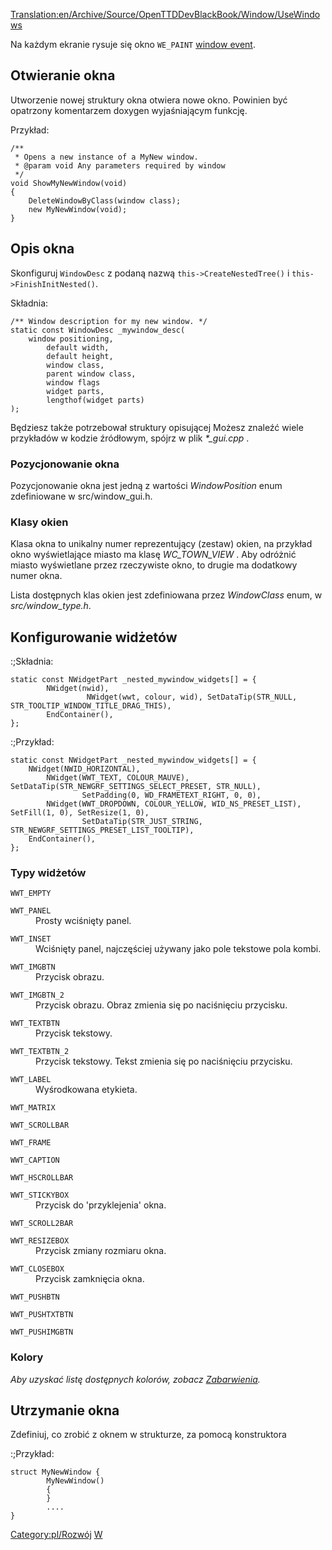 [[Translation:en/Archive/Source/OpenTTDDevBlackBook/Window/UseWindows]]
 
<!--{{DevDoc}}-->{{pl/Rozwój}}

Na każdym ekranie rysuje się okno <code>WE_PAINT</code> [[en/OpenTTDDevBlackBook/Window/WindowEvents|window event]].

==Otwieranie okna==
Utworzenie nowej struktury okna otwiera nowe okno. Powinien być opatrzony komentarzem doxygen wyjaśniającym funkcję.

;<nowiki>Przykład:</nowiki>

<pre>
/**
 * Opens a new instance of a MyNew window.
 * @param void Any parameters required by window
 */
void ShowMyNewWindow(void)
{
	DeleteWindowByClass(window class);
	new MyNewWindow(void);
}
</pre>

==Opis okna==

Skonfiguruj <code>WindowDesc</code> z podaną nazwą <code>this->CreateNestedTree()</code> i <code>this->FinishInitNested()</code>.

;<nowiki>Składnia:</nowiki>

<pre>
/** Window description for my new window. */
static const WindowDesc _mywindow_desc(
	window positioning,
        default width,
        default height,
        window class,
        parent window class,
        window flags
        widget parts,
        lengthof(widget parts)
);
</pre>

Będziesz także potrzebował struktury opisującej
Możesz znaleźć wiele przykładów w kodzie źródłowym, spójrz w plik ''*_gui.cpp'' .

===Pozycjonowanie okna===
Pozycjonowanie okna jest jedną z wartości ''WindowPosition'' enum zdefiniowane w src/window_gui.h.

===Klasy okien===
Klasa okna to unikalny numer reprezentujący (zestaw) okien, na przykład okno wyświetlające miasto ma klasę  ''WC_TOWN_VIEW'' . Aby odróżnić miasto wyświetlane przez rzeczywiste okno, to drugie ma dodatkowy numer okna.

Lista dostępnych klas okien jest zdefiniowana przez ''WindowClass'' enum, w ''src/window_type.h''.

==Konfigurowanie widżetów==

:;<nowiki>Składnia:</nowiki>

<pre>
static const NWidgetPart _nested_mywindow_widgets[] = {
        NWidget(nwid),
                 NWidget(wwt, colour, wid), SetDataTip(STR_NULL, STR_TOOLTIP_WINDOW_TITLE_DRAG_THIS),
        EndContainer(),
};
</pre>

:;<nowiki>Przykład:</nowiki>

<pre>
static const NWidgetPart _nested_mywindow_widgets[] = {
	NWidget(NWID_HORIZONTAL),
		NWidget(WWT_TEXT, COLOUR_MAUVE), SetDataTip(STR_NEWGRF_SETTINGS_SELECT_PRESET, STR_NULL),
				SetPadding(0, WD_FRAMETEXT_RIGHT, 0, 0),
		NWidget(WWT_DROPDOWN, COLOUR_YELLOW, WID_NS_PRESET_LIST), SetFill(1, 0), SetResize(1, 0),
				SetDataTip(STR_JUST_STRING, STR_NEWGRF_SETTINGS_PRESET_LIST_TOOLTIP),
	EndContainer(),
};
</pre>

===Typy widżetów===

;<code>WWT_EMPTY</code>
:
<!--{{todo|-Include an explanation.}}-->{{pl/Do poprawki|- Dołącz wyjaśnienie.}}

;<code>WWT_PANEL</code>
:Prosty wciśnięty panel.

;<code>WWT_INSET</code>
:Wciśnięty panel, najczęściej używany jako pole tekstowe pola kombi.

;<code>WWT_IMGBTN</code>
:Przycisk obrazu.

;<code>WWT_IMGBTN_2</code>
:Przycisk obrazu. Obraz zmienia się po naciśnięciu przycisku.

;<code>WWT_TEXTBTN</code>
:Przycisk tekstowy.

;<code>WWT_TEXTBTN_2</code>
:Przycisk tekstowy. Tekst zmienia się po naciśnięciu przycisku.

;<code>WWT_LABEL</code>
:Wyśrodkowana etykieta.

;<code>WWT_MATRIX</code>
:
<!--{{todo|-Include an explanation.}}-->{{pl/Do poprawki|- Dołącz wyjaśnienie.}}

;<code>WWT_SCROLLBAR</code>
:
<!--{{todo|-Include an explanation.}}-->{{pl/Do poprawki|- Dołącz wyjaśnienie.}}

;<code>WWT_FRAME</code>
:
<!--{{todo|-Include an explanation.}}-->{{pl/Do poprawki|- Dołącz wyjaśnienie.}}

;<code>WWT_CAPTION</code>
:
<!--{{todo|-Include an explanation.}}-->{{pl/Do poprawki|- Dołącz wyjaśnienie.}}

;<code>WWT_HSCROLLBAR</code>
:
<!--{{todo|-Include an explanation.}}-->{{pl/Do poprawki|- Dołącz wyjaśnienie.}}

;<code>WWT_STICKYBOX</code>
:Przycisk do 'przyklejenia' okna.

;<code>WWT_SCROLL2BAR</code>
:
<!--{{todo|-Include an explanation.}}-->{{pl/Do poprawki|- Dołącz wyjaśnienie.}}

;<code>WWT_RESIZEBOX</code>
:Przycisk zmiany rozmiaru okna.

;<code>WWT_CLOSEBOX</code>
:Przycisk zamknięcia okna.

;<code>WWT_PUSHBTN</code>
:
<!--{{todo|-Include an explanation.}}-->{{pl/Do poprawki|- Dołącz wyjaśnienie.}}

;<code>WWT_PUSHTXTBTN</code>
:
<!--{{todo|-Include an explanation.}}-->{{pl/Do poprawki|- Dołącz wyjaśnienie.}}

;<code>WWT_PUSHIMGBTN</code>
:
<!--{{todo|-Include an explanation.}}-->{{pl/Do poprawki|- Dołącz wyjaśnienie.}}

===Kolory===

''Aby uzyskać listę dostępnych kolorów, zobacz [[pl/Archive/Source/OpenTTDDevBlackBook/Window/Colours|Zabarwienia]].''

==Utrzymanie okna==

Zdefiniuj, co zrobić z oknem w strukturze, za pomocą konstruktora

:;<nowiki>Przykład:</nowiki>

<pre>
struct MyNewWindow {
        MyNewWindow()
        {
        }
        ....
}
</pre>

<!--[[Category:Development]]--> [[Category:pl/Rozwój]]
<!--[[Category:OpenTTDDevBlackBook|W]]--> [[Category:pl/Archive/Source/OpenTTDDevBlackBook|W]]